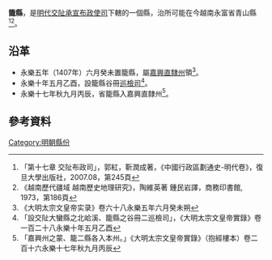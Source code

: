 '''籠縣'''，是[[明代|明代]][[交阯承宣布政使司|交阯承宣布政使司]]下轄的一個縣，治所可能在今越南永富省青山縣<ref>「第十七章 交阯布政司」，郭紅，靳潤成著，《中國行政區劃通史-明代卷》，復旦大學出版社，2007.08，第245頁</ref><ref>《越南歷代疆域 越南歷史地理研究》，陶維英著 鍾民岩譯，商務印書館, 1973，第186頁</ref>。
== 沿革 ==
* 永樂五年（1407年）六月癸未置籠縣，屬[[嘉興直隸州|嘉興直隸州]]領<ref>《大明太宗文皇帝实录》卷六十八永樂五年六月癸未朔</ref>。
* 永樂十年五月乙酉，設籠縣谷冊[[巡檢司|巡檢司]]<ref>「設交阯大蠻縣之北峆溪、籠縣之谷冊二巡檢司」，《大明太宗文皇帝實錄》卷一百二十八永樂十年五月乙酉</ref>。
* 永樂十七年秋九月丙辰，省籠縣入嘉興直隸州<ref>「嘉興州之蒙、籠二縣各入本州。」《大明太宗文皇帝實錄》（抱經樓本）卷二百十六永樂十七年秋九月丙辰</ref>。
== 參考資料 ==
{{reflist}}
{{交阯承宣布政使司行政區劃}}
[[Category:明朝縣份|Category:明朝縣份]]